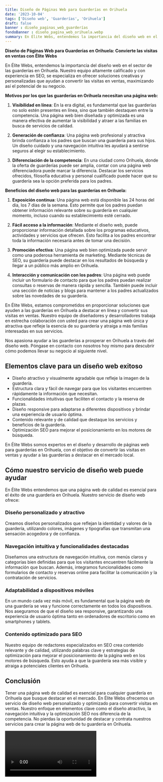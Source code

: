 ```yaml
---
title: Diseño de Páginas Web para Guarderías en Orihuela
date: '2023-10-04'
tags: ['Diseño web', 'Guarderías', 'Orihuela']
draft: false
banner : diseño_paginas_web_guarderías
fondoBanner : diseño_pagina_web_orihuela.webp
summary: En Élite Webs, entendemos la importancia del diseño web en el sector de las guarderías en Orihuela. Nuestro equipo altamente calificado y con experiencia en SEO, se especializa en ofrecer soluciones creativas y personalizadas que ayudan a convertir las visitas en ventas, maximizando así el potencial de su negocio.
---
```


**Diseño de Páginas Web para Guarderías en Orihuela: Convierte las visitas en ventas con Élite Webs**

En Élite Webs, entendemos la importancia del diseño web en el sector de las guarderías en Orihuela. Nuestro equipo altamente calificado y con experiencia en SEO, se especializa en ofrecer soluciones creativas y personalizadas que ayudan a convertir las visitas en ventas, maximizando así el potencial de su negocio.

**Motivos por los que las guarderías en Orihuela necesitan una página web:**

1. **Visibilidad en línea**: En la era digital, es fundamental que las guarderías no solo estén presentes en línea, sino que también destaquen entre la competencia. Una página web bien diseñada y optimizada es una manera efectiva de aumentar la visibilidad y atraer a las familias en busca de servicios de calidad.

2. **Generación de confianza**: Una página web profesional y atractiva brinda confianza a los padres que buscan una guardería para sus hijos. Un diseño cuidado y una navegación intuitiva les ayudará a sentirse seguros al elegir su establecimiento.

3. **Diferenciación de la competencia**: En una ciudad como Orihuela, donde la oferta de guarderías puede ser amplia, contar con una página web diferenciadora puede marcar la diferencia. Destacar los servicios ofrecidos, filosofía educativa y personal cualificado puede hacer que su guardería sea la opción preferida para los padres.

**Beneficios del diseño web para las guarderías en Orihuela:**

1. **Exposición continua**: Una página web está disponible las 24 horas del día, los 7 días de la semana. Esto permite que los padres puedan obtener información relevante sobre su guardería en cualquier momento, incluso cuando su establecimiento esté cerrado.

2. **Fácil acceso a la información**: Mediante el diseño web, puede proporcionar información detallada sobre los programas educativos, actividades y servicios que ofrecen. Esto facilita a los padres encontrar toda la información necesaria antes de tomar una decisión.

3. **Promoción efectiva**: Una página web bien optimizada puede servir como una poderosa herramienta de marketing. Mediante técnicas de SEO, su guardería puede destacar en los resultados de búsqueda y llegar a un público más amplio en Orihuela.

4. **Interacción y comunicación con los padres**: Una página web puede incluir un formulario de contacto para que los padres puedan realizar consultas o reservas de manera rápida y sencilla. También puede incluir una sección de noticias y blogs para mantener a los padres actualizados sobre las novedades de su guardería.

En Élite Webs, estamos comprometidos en proporcionar soluciones que ayuden a las guarderías en Orihuela a destacar en línea y convertir sus visitas en ventas. Nuestro equipo de diseñadores y desarrolladores trabaja en estrecha colaboración con usted para crear una página web única y atractiva que refleje la esencia de su guardería y atraiga a más familias interesadas en sus servicios.

Nos apasiona ayudar a las guarderías a prosperar en Orihuela a través del diseño web. Póngase en contacto con nosotros hoy mismo para descubrir cómo podemos llevar su negocio al siguiente nivel.

<GifSeo />

<Cta />

## Elementos clave para un diseño web exitoso

- Diseño atractivo y visualmente agradable que refleje la imagen de la guardería.
- Estructura clara y fácil de navegar para que los visitantes encuentren rápidamente la información que necesitan.
- Funcionalidades intuitivas que faciliten el contacto y la reserva de plazas.
- Diseño responsive para adaptarse a diferentes dispositivos y brindar una experiencia de usuario óptima.
- Contenido relevante y de calidad que destaque los servicios y beneficios de la guardería.
- Optimización SEO para mejorar el posicionamiento en los motores de búsqueda.

En Élite Webs somos expertos en el diseño y desarrollo de páginas web para guarderías en Orihuela, con el objetivo de convertir las visitas en ventas y ayudar a las guarderías a destacar en el mercado local.

## Cómo nuestro servicio de diseño web puede ayudar

En Élite Webs entendemos que una página web de calidad es esencial para el éxito de una guardería en Orihuela. Nuestro servicio de diseño web ofrece:

### Diseño personalizado y atractivo
Creamos diseños personalizados que reflejan la identidad y valores de la guardería, utilizando colores, imágenes y tipografías que transmitan una sensación acogedora y de confianza.

### Navegación intuitiva y funcionalidades destacadas
Diseñamos una estructura de navegación intuitiva, con menús claros y categorías bien definidas para que los visitantes encuentren fácilmente la información que buscan. Además, integramos funcionalidades como formularios de contacto y reservas online para facilitar la comunicación y la contratación de servicios.

### Adaptabilidad a dispositivos móviles
En un mundo cada vez más móvil, es fundamental que la página web de una guardería se vea y funcione correctamente en todos los dispositivos. Nos aseguramos de que el diseño sea responsive, garantizando una experiencia de usuario óptima tanto en ordenadores de escritorio como en smartphones y tablets.

### Contenido optimizado para SEO
Nuestro equipo de redactores especializados en SEO crea contenido relevante y de calidad, utilizando palabras clave y estrategias de optimización para mejorar el posicionamiento de la página web en los motores de búsqueda. Esto ayuda a que la guardería sea más visible y atraiga a potenciales clientes en Orihuela.

## Conclusión

Tener una página web de calidad es esencial para cualquier guardería en Orihuela que busque destacar en el mercado. En Élite Webs ofrecemos un servicio de diseño web personalizado y optimizado para convertir visitas en ventas. Nuestro enfoque en elementos clave como el diseño atractivo, la navegación intuitiva y la optimización SEO nos diferencia de la competencia. No pierdas la oportunidad de destacar y contrata nuestros servicios para crear la página web de tu guardería en Orihuela.

<Video />

<CtaBot job='Guarderías' city='Orihuela'/>

<Gmaps query='Orihuela+españa+maps' />